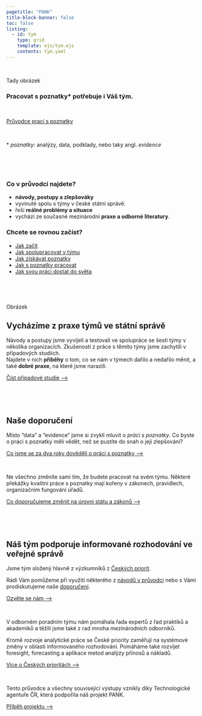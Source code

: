 ```yaml
---
pagetitle: "PANK"
title-block-banner: false
toc: false
listing: 
  - id: tym
    type: grid
    template: ejs/tym.ejs
    contents: tym.yaml
---
```


:::{.column-page-inset}

<br />

::: {.grid}

::: {.g-col-12 .g-col-md-6}

Tady obrázek

:::

::: {.g-col-12 .g-col-md-6}


### Pracovat s poznatky* potřebuje i Váš tým.<br />

<br />

:::{.btn .btn-primary}
[Průvodce prací s poznatky](/pruvodce)
:::

<br />

\* *poznatky*: analýzy, data, podklady, nebo taky angl. *evidence*

<br />

:::
:::

:::{.page-full .strip .page-inset}

:::{.aside}

<br />

:::

:::{.grid}


:::{.g-col-12 .g-col-md-6}


### Co v průvodci najdete?

:::{.front-listing-left}

- **návody, postupy a zlepšováky**
- vyvinuté spolu s týmy v české státní správě.
- řeší **reálné problémy a situace**
- vychází ze současné mezinárodní **praxe a odborné literatury**.
:::

:::
:::{.g-col-12 .g-col-md-6}

### Chcete se rovnou začíst?

:::{.front-listing-right}


- [Jak začít](/pruvodce/jak-zacit)  
- [Jak spolupracovat v týmu](/pruvodce/list-rizeni.html) 
- [Jak získávat poznatky](/pruvodce/list-ziskavani.html)   
- [Jak s poznatky pracovat](/pruvodce/list-metody.html)   
- [Jak svou práci dostat do světa](/pruvodce/list-vyuziti.html) 

:::

<br />

:::
:::

:::

:::{.grid}

:::{.g-col-12 .g-col-md-6}

<br />

Obrázek
:::


:::{.g-col-12 .g-col-md-6}


## Vycházíme z praxe týmů ve státní správě

Návody a postupy jsme vyvíjeli a testovali ve spolupráce se šesti týmy v několika organizacích.   Zkušenosti z práce s těmito týmy jsme zachytili v případových studiích.  
Najdete v nich **příběhy** o tom, co se nám v týmech dařilo a nedařilo měnit, a také **dobré praxe**, na které jsme narazili.

:::{.btn .btn-primary}
[Číst případové studie ⟶](/pripadove-studie)
:::

<br />

:::

:::

:::

:::{.page-full .strip .page-inset}

:::{.aside}
<br />
:::

## Naše doporučení

Místo "data" a "evidence" jsme si zvykli mluvit o *práci s poznatky*. Co byste o práci s poznatky měli vědět, než se pustíte do snah o její zlepšování?

:::{.btn .btn-primary}
[Co jsme se za dva roky dověděli o práci s poznatky ⟶](/teze)
:::

<br />

Ne všechno změníte sami tím, že budete pracovat na svém týmu. Některé překážky kvalitní práce s poznatky mají kořeny v zákonech, pravidlech, organizačním fungování úřadů.

:::{.btn .btn-primary}
[Co doporučujeme změnit na úrovni státu a zákonů ⟶](/teze)
:::

<br />

:::

<br />

## Náš tým podporuje informované rozhodování ve veřejné správě

Jsme tým složený hlavně z výzkumníků z [Českých priorit](https://ceskepriority.cz).

Rádi Vám pomůžeme při využití některého z [návodů v průvodci](/pruvodce) nebo s Vámi prodiskutujeme naše [doporučení](/doporuceni).

:::{.btn .btn-primary}
[Ozvěte se nám ⟶](mailto:email@ceskepriority.cz)
:::


<br />


:::{.d-none .d-sm-block}
:::{#tym}
:::
:::


V odborném poradním týmu nám pomáhala řada expertů z řad praktiků a akademiků a těžili jsme také z rad mnoha mezinárodních odborníků.

Kromě rozvoje analytické práce se České priority zaměřují na systémové změny v oblasti informovaného rozhodování. Pomáháme také rozvíjet foresight, forecasting a aplikace metod analýzy přínosů a nákladů.

:::{.btn .btn-primary}
[Více o Českých prioritách ⟶](https://ceskepriority.cz)
:::

<br />

Tento průvodce a všechny související výstupy vznikly díky Technologické agentuře ČR, která podpořila náš projekt PANK. 

:::{.btn .btn-primary}
[Příběh projektu ⟶](/pribeh-projektu)
:::



